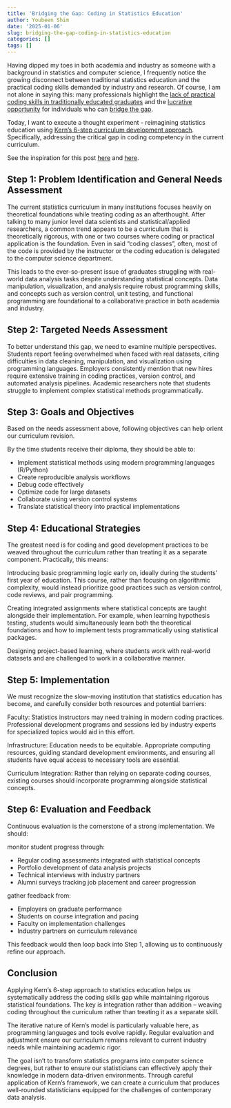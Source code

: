 ```yaml
---
title: 'Bridging the Gap: Coding in Statistics Education'
author: Youbeen Shim
date: '2025-01-06'
slug: bridging-the-gap-coding-in-statistics-education
categories: []
tags: []
---
```


Having dipped my toes in both academia and industry as someone with a background in statistics and computer science, I frequently notice the growing disconnect between traditional statistics education and the practical coding skills demanded by industry and research. Of course, I am not alone in saying this: many professionals highlight the [lack of practical coding skills in traditionally educated graduates](https://www.institutedata.com/us/blog/coding-in-data-science-how-much-is-required) and the [lucrative opportunity]([https://javascript.plainenglish.io/the-traditional-vs-practical-approach-of-learning-programming-f696043e3c17]) for individuals who can [bridge the gap](https://www.nobledesktop.com/learn/coding/industries-and-professions).

Today, I want to execute a thought experiment - reimagining statistics education using [Kern’s 6-step curriculum development approach](https://ucimedsim.home.blog/2019/06/13/curriculum-development-kerns-6-step). Specifically, addressing the critical gap in coding competency in the current curriculum. 

See the inspiration for this post [here](https://pmc.ncbi.nlm.nih.gov/articles/PMC6685461/) and [here](https://journals.lww.com/academicmedicine/fulltext/2021/09000/using_kern_s_6_step_approach_to_integrate_health.30.aspx).

## Step 1: Problem Identification and General Needs Assessment

The current statistics curriculum in many institutions focuses heavily on theoretical foundations while treating coding as an afterthought. After talking to many junior level data scientists and statistical/applied researchers, a common trend appears to be a curriculum that is theoretically rigorous, with one or two courses where coding or practical application is the foundation. Even in said “coding classes”, often, most of the code is provided by the instructor or the coding education is delegated to the computer science department. 

This leads to the ever-so-present issue of graduates struggling with real-world data analysis tasks despite understanding statistical concepts. Data manipulation, visualization, and analysis require robust programming skills, and concepts such as version control, unit testing, and functional programming are foundational to a collaborative practice in both academia and industry. 

## Step 2: Targeted Needs Assessment

To better understand this gap, we need to examine multiple perspectives. Students report feeling overwhelmed when faced with real datasets, citing difficulties in data cleaning, manipulation, and visualization using programming languages. Employers consistently mention that new hires require extensive training in coding practices, version control, and automated analysis pipelines. Academic researchers note that students struggle to implement complex statistical methods programmatically.

## Step 3: Goals and Objectives

Based on the needs assessment above, following objectives can help orient our curriculum revision. 

By the time students receive their diploma, they should be able to:

* Implement statistical methods using modern programming languages (R/Python)
* Create reproducible analysis workflows
* Debug code effectively
* Optimize code for large datasets
* Collaborate using version control systems
* Translate statistical theory into practical implementations

## Step 4: Educational Strategies

The greatest need is for coding and good development practices to be weaved throughout the curriculum rather than treating it as a separate component. Practically, this means:

Introducing basic programming logic early on, ideally during the students’ first year of education. This course, rather than focusing on algorithmic complexity, would instead prioritize good practices such as version control, code reviews, and pair programming. 

Creating integrated assignments where statistical concepts are taught alongside their implementation. For example, when learning hypothesis testing, students would simultaneously learn both the theoretical foundations and how to implement tests programmatically using statistical packages. 

Designing project-based learning, where students work with real-world datasets and are challenged to work in a collaborative manner. 

## Step 5: Implementation

We must recognize the slow-moving institution that statistics education has become, and carefully consider both resources and potential barriers:

Faculty: Statistics instructors may need training in modern coding practices. Professional development programs and sessions led by industry experts for specialized topics would aid in this effort. 

Infrastructure: Education needs to be equitable. Appropriate computing resources, guiding standard development environments, and ensuring all students have equal access to necessary tools are essential.

Curriculum Integration: Rather than relying on separate coding courses, existing courses should incorporate programming alongside statistical concepts.

## Step 6: Evaluation and Feedback

Continuous evaluation is the cornerstone of a strong implementation. We should:

monitor student progress through:

* Regular coding assessments integrated with statistical concepts
* Portfolio development of data analysis projects
* Technical interviews with industry partners
* Alumni surveys tracking job placement and career progression

gather feedback from:

* Employers on graduate performance
* Students on course integration and pacing
* Faculty on implementation challenges
* Industry partners on curriculum relevance

This feedback would then loop back into Step 1, allowing us to continuously refine our approach.

## Conclusion

Applying Kern's 6-step approach to statistics education helps us systematically address the coding skills gap while maintaining rigorous statistical foundations. The key is integration rather than addition – weaving coding throughout the curriculum rather than treating it as a separate skill.

The iterative nature of Kern's model is particularly valuable here, as programming languages and tools evolve rapidly. Regular evaluation and adjustment ensure our curriculum remains relevant to current industry needs while maintaining academic rigor.

The goal isn't to transform statistics programs into computer science degrees, but rather to ensure our statisticians can effectively apply their knowledge in modern data-driven environments. Through careful application of Kern's framework, we can create a curriculum that produces well-rounded statisticians equipped for the challenges of contemporary data analysis.
